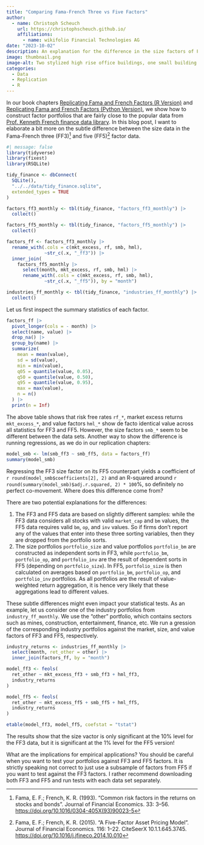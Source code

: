 ```yaml
---
title: "Comparing Fama-French Three vs Five Factors"
author:
  - name: Christoph Scheuch
    url: https://christophscheuch.github.io/
    affiliations:
      - name: wikifolio Financial Technologies AG
date: "2023-10-02"
description: An explanation for the difference in the size factors of Fama and French 3 and 5 factor data
image: thumbnail.png
image-alt: Two stylized high rise office buildings, one small building and one large building, both buildings visible in the frame. The background has a futuristic setting, with a backdrop of a digital, grid-like landscape symbolizing the internet. The color palette should be a combination of cool blues and warm yellow. Created with DALL-E 2.
categories: 
  - Data
  - Replication
  - R
--- 
```


In our book chapters [Replicating Fama and French Factors (R Version)](../../r/replicating-fama-and-french-factors) and [Replicating Fama and French Factors (Python Version)](../../python/replicating-fama-and-french-factors), we show how to construct factor portfolios that are fairly close to the popular data from [Prof. Kenneth French finance data library](https://mba.tuck.dartmouth.edu/pages/faculty/ken.french/data_library.html). In this blog post, I want to elaborate a bit more on the subtle difference between the size data in the Fama-French three (FF3)[^1] and five (FF5)[^2] factor data. 

```r
#| message: false
library(tidyverse)
library(fixest)
library(RSQLite)

tidy_finance <- dbConnect(
  SQLite(), 
  "../../data/tidy_finance.sqlite", 
  extended_types = TRUE
)

factors_ff3_monthly <- tbl(tidy_finance, "factors_ff3_monthly") |> 
  collect()

factors_ff5_monthly <- tbl(tidy_finance, "factors_ff5_monthly") |> 
  collect()

factors_ff <- factors_ff3_monthly |> 
  rename_with(.cols = c(mkt_excess, rf, smb, hml),
              ~str_c(.x, "_ff3")) |> 
  inner_join(
    factors_ff5_monthly |> 
      select(month, mkt_excess, rf, smb, hml) |> 
      rename_with(.cols = c(mkt_excess, rf, smb, hml),
              ~str_c(.x, "_ff5")), by = "month")

industries_ff_monthly <- tbl(tidy_finance, "industries_ff_monthly") |>
  collect()
```

Let us first inspect the summary statistics of each factor.

```r
factors_ff |> 
  pivot_longer(cols = - month) |> 
  select(name, value) |>
  drop_na() |>
  group_by(name) |>
  summarize(
    mean = mean(value),
    sd = sd(value),
    min = min(value),
    q05 = quantile(value, 0.05),
    q50 = quantile(value, 0.50),
    q95 = quantile(value, 0.95),
    max = max(value),
    n = n()
  ) |> 
  print(n = Inf)
```

The above table shows that risk free rates `rf_*`, market excess returns `mkt_excess_*`, and value factors `hml_*` show de facto identical value across all statistics for FF3 and FF5. However, the size factors `smb_*`  seem to be different between the data sets. Another way to show the difference is running regressions, as we do in our replication chapters:

```r
model_smb <- lm(smb_ff3 ~ smb_ff5, data = factors_ff)
summary(model_smb)
```

Regressing the FF3 size factor on its FF5 counterpart yields a coefficient of `r round(model_smb$coefficients[2], 2)` and an R-squared around `r round(summary(model_smb)$adj.r.squared, 2) * 100`%, so definitely no perfect co-movement. Where does this difference come from?

There are two potential explanations for the differences:

1. The FF3 and FF5 data are based on slightly different samples: while the FF3 data considers all stocks with valid `market_cap` and `bm` values, the FF5 data requires valid `bm`, `op`, and `inv` values. So if firms don't report any of the values that enter into these three sorting variables, then they are dropped from the portfolio sorts. 
1. The size portfolios `portfolio_size` and value portfolios `portfolio_bm` are constructed as independent sorts in FF3, while `portfolio_bm`, `portfolio_op`, and `portfolio_inv` are the result of dependent sorts in FF5 (depending on `portfolio_size`). In FF5, `portfolio_size` is then calculated on averages based on `portfolio_bm`, `portfolio_op`, and `portfolio_inv` portfolios. As all portfolios are the result of value-weighted return aggregation, it is hence very likely that these aggregations lead to different values. 

These subtle differences might even impact your statistical tests. As an example, let us consider one of the industry portfolios from `industry_ff_monthly`. We use the "other" portfolio, which contains sectors such as mines, construction, entertainment, finance, etc. We run a gression of the corresponding industry portfolios against the market, size, and value factors of FF3 and FF5, respectively.

```r
industry_returns <- industries_ff_monthly |> 
  select(month, ret_other = other) |> 
  inner_join(factors_ff, by = "month")

model_ff3 <- feols(
  ret_other ~ mkt_excess_ff3 + smb_ff3 + hml_ff3, 
  industry_returns
)

model_ff5 <- feols(
  ret_other ~ mkt_excess_ff5 + smb_ff5 + hml_ff5, 
  industry_returns
)

etable(model_ff3, model_ff5, coefstat = "tstat")
```

The results show that the size vactor is only significant at the 10% level for the FF3 data, but it is significant at the 1% level for the FF5 version!

What are the implications for empirical applications? You should be careful when you want to test your portfolios against FF3 and FF5 factors. It is strictly speaking not correct to just use a subsample of factors from FF5 if you want to test against the FF3 factors. I rather recommend downloading both FF3 and FF5 and run tests with each data set separately. 


[^1]: Fama, E. F.; French, K. R. (1993). "Common risk factors in the returns on stocks and bonds". Journal of Financial Economics. 33: 3–56. [https://doi.org/10.1016/0304-405X(93)90023-5](https://doi.org/10.1016/0304-405X(93)90023-5)

[^2]: Fama, E. F.; French, K. R. (2015). "A Five-Factor Asset Pricing Model". Journal of Financial Economics. 116: 1–22. CiteSeerX 10.1.1.645.3745. [https://doi.org/10.1016/j.jfineco.2014.10.010](https://doi.org/10.1016/j.jfineco.2014.10.010)
